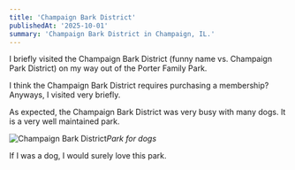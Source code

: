 ```yaml
---
title: 'Champaign Bark District'
publishedAt: '2025-10-01'
summary: 'Champaign Bark District in Champaign, IL.'
---
```


I briefly visited the Champaign Bark District (funny name vs. Champaign Park District) on my way out of the Porter Family Park.

I think the Champaign Bark District requires purchasing a membership? Anyways, I visited very briefly.

As expected, the Champaign Bark District was very busy with many dogs. It is a very well maintained park.

![Champaign Bark District](/champaign_bark_district/champaign-bark-district-1.jpeg)*Park for dogs*

If I was a dog, I would surely love this park.